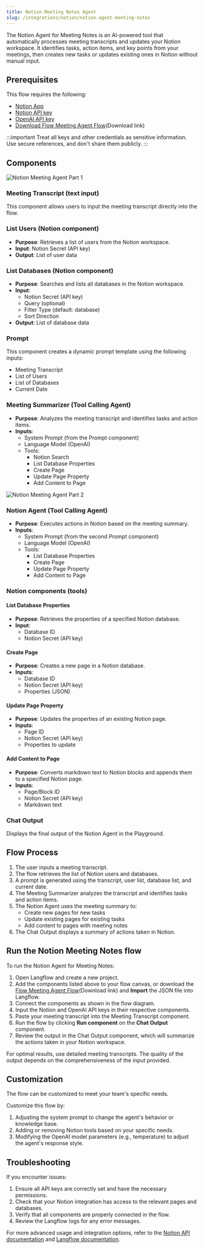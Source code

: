 ```yaml
---
title: Notion Meeting Notes Agent
slug: /integrations/notion/notion-agent-meeting-notes
---
```



The Notion Agent for Meeting Notes is an AI-powered tool that automatically processes meeting transcripts and updates your Notion workspace. It identifies tasks, action items, and key points from your meetings, then creates new tasks or updates existing ones in Notion without manual input.

## Prerequisites

This flow requires the following:

- [Notion App](/integrations/notion/setup)
- [Notion API key](https://www.notion.so/my-integrations)
- [OpenAI API key](https://platform.openai.com/account/api-keys)
- [Download Flow Meeting Agent Flow](./Meeting_Notes_Agent.json)(Download link)

:::important
Treat all keys and other credentials as sensitive information. Use secure references, and don't share them publicly.
:::

## Components

![Notion Meeting Agent Part 1](./notion_meeting_agent_part_1.png)

### Meeting Transcript (text input)

This component allows users to input the meeting transcript directly into the flow.

### List Users (Notion component)

- **Purpose**: Retrieves a list of users from the Notion workspace.
- **Input**: Notion Secret (API key)
- **Output**: List of user data

### List Databases (Notion component)

- **Purpose**: Searches and lists all databases in the Notion workspace.
- **Input**:
  - Notion Secret (API key)
  - Query (optional)
  - Filter Type (default: database)
  - Sort Direction
- **Output**: List of database data

### Prompt

This component creates a dynamic prompt template using the following inputs:
- Meeting Transcript
- List of Users
- List of Databases
- Current Date

### Meeting Summarizer (Tool Calling Agent)

- **Purpose**: Analyzes the meeting transcript and identifies tasks and action items.
- **Inputs**:
  - System Prompt (from the Prompt component)
  - Language Model (OpenAI)
  - Tools:
    - Notion Search
    - List Database Properties
    - Create Page
    - Update Page Property
    - Add Content to Page

![Notion Meeting Agent Part 2](./notion_meeting_agent_part_2.png)

### Notion Agent (Tool Calling Agent)

- **Purpose**: Executes actions in Notion based on the meeting summary.
- **Inputs**:
  - System Prompt (from the second Prompt component)
  - Language Model (OpenAI)
  - Tools:
    - List Database Properties
    - Create Page
    - Update Page Property
    - Add Content to Page

### Notion components (tools)

#### List Database Properties

- **Purpose**: Retrieves the properties of a specified Notion database.
- **Input**:
  - Database ID
  - Notion Secret (API key)

#### Create Page

- **Purpose**: Creates a new page in a Notion database.
- **Inputs**:
  - Database ID
  - Notion Secret (API key)
  - Properties (JSON)

#### Update Page Property

- **Purpose**: Updates the properties of an existing Notion page.
- **Inputs**:
  - Page ID
  - Notion Secret (API key)
  - Properties to update

#### Add Content to Page

- **Purpose**: Converts markdown text to Notion blocks and appends them to a specified Notion page.
- **Inputs**:
  - Page/Block ID
  - Notion Secret (API key)
  - Markdown text

### Chat Output

Displays the final output of the Notion Agent in the Playground.

## Flow Process

1. The user inputs a meeting transcript.
2. The flow retrieves the list of Notion users and databases.
3. A prompt is generated using the transcript, user list, database list, and current date.
4. The Meeting Summarizer analyzes the transcript and identifies tasks and action items.
5. The Notion Agent uses the meeting summary to:
   - Create new pages for new tasks
   - Update existing pages for existing tasks
   - Add content to pages with meeting notes
6. The Chat Output displays a summary of actions taken in Notion.

## Run the Notion Meeting Notes flow

To run the Notion Agent for Meeting Notes:

1. Open Langflow and create a new project.
2. Add the components listed above to your flow canvas, or download the [Flow Meeting Agent Flow](./Meeting_Notes_Agent.json)(Download link) and **Import** the JSON file into Langflow.
3. Connect the components as shown in the flow diagram.
4. Input the Notion and OpenAI API keys in their respective components.
5. Paste your meeting transcript into the Meeting Transcript component.
6. Run the flow by clicking <Icon name="Play" aria-hidden="True" /> **Run component** on the **Chat Output** component.
7. Review the output in the Chat Output component, which will summarize the actions taken in your Notion workspace.

For optimal results, use detailed meeting transcripts. The quality of the output depends on the comprehensiveness of the input provided.

## Customization

The flow can be customized to meet your team's specific needs.

Customize this flow by:

1. Adjusting the system prompt to change the agent's behavior or knowledge base.
2. Adding or removing Notion tools based on your specific needs.
3. Modifying the OpenAI model parameters (e.g., temperature) to adjust the agent's response style.

## Troubleshooting

If you encounter issues:

1. Ensure all API keys are correctly set and have the necessary permissions.
2. Check that your Notion integration has access to the relevant pages and databases.
3. Verify that all components are properly connected in the flow.
4. Review the Langflow logs for any error messages.

For more advanced usage and integration options, refer to the [Notion API documentation](https://developers.notion.com/) and [Langflow documentation](/).